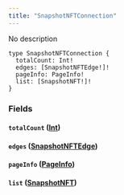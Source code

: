 ```yaml
---
title: "SnapshotNFTConnection"
---
```


No description

```
type SnapshotNFTConnection {
  totalCount: Int!
  edges: [SnapshotNFTEdge!]!
  pageInfo: PageInfo!
  list: [SnapshotNFT!]!
}

```

### Fields[](#fields "Direct link to heading")

#### `totalCount` ([Int](/developer/graphql-api/references/scalars/int))[](#totalcount-int "Direct link to heading")

#### `edges` ([SnapshotNFTEdge](/developer/graphql-api/references/objects/snapshot-nftedge))[](#edges-snapshotnftedge "Direct link to heading")

#### `pageInfo` ([PageInfo](/developer/graphql-api/references/objects/page-info))[](#pageinfo-pageinfo "Direct link to heading")

#### `list` ([SnapshotNFT](/developer/graphql-api/references/objects/snapshot-nft))[](#list-snapshotnft "Direct link to heading")
